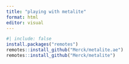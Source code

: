 ```yaml
---
title: "playing with metalite"
format: html
editor: visual
---
```


```r
#| include: false
install.packages("remotes")
remotes::install_github("Merck/metalite.ae")
remotes::install_github("Merck/metalite")
```
